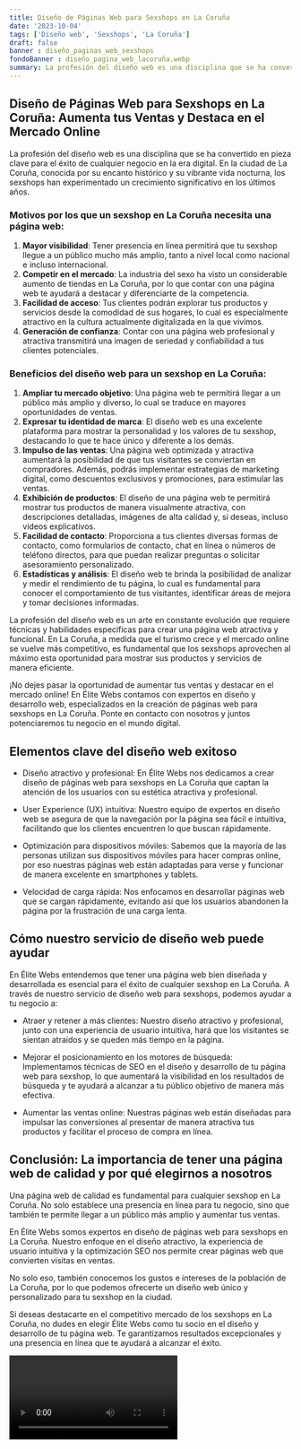 ```yaml
---
title: Diseño de Páginas Web para Sexshops en La Coruña
date: '2023-10-04'
tags: ['Diseño web', 'Sexshops', 'La Coruña']
draft: false
banner : diseño_paginas_web_sexshops
fondoBanner : diseño_pagina_web_lacoruña.webp
summary: La profesión del diseño web es una disciplina que se ha convertido en pieza clave para el éxito de cualquier negocio en la era digital. En la ciudad de La Coruña, conocida por su encanto histórico y su vibrante vida nocturna, los sexshops han experimentado un crecimiento significativo en los últimos años. 
---
```


## Diseño de Páginas Web para Sexshops en La Coruña: Aumenta tus Ventas y Destaca en el Mercado Online

La profesión del diseño web es una disciplina que se ha convertido en pieza clave para el éxito de cualquier negocio en la era digital. En la ciudad de La Coruña, conocida por su encanto histórico y su vibrante vida nocturna, los sexshops han experimentado un crecimiento significativo en los últimos años. 

### Motivos por los que un sexshop en La Coruña necesita una página web:

1. **Mayor visibilidad**: Tener presencia en línea permitirá que tu sexshop llegue a un público mucho más amplio, tanto a nivel local como nacional e incluso internacional. 
2. **Competir en el mercado**: La industria del sexo ha visto un considerable aumento de tiendas en La Coruña, por lo que contar con una página web te ayudará a destacar y diferenciarte de la competencia.
3. **Facilidad de acceso**: Tus clientes podrán explorar tus productos y servicios desde la comodidad de sus hogares, lo cual es especialmente atractivo en la cultura actualmente digitalizada en la que vivimos.
4. **Generación de confianza**: Contar con una página web profesional y atractiva transmitirá una imagen de seriedad y confiabilidad a tus clientes potenciales.

### Beneficios del diseño web para un sexshop en La Coruña:

1. **Ampliar tu mercado objetivo**: Una página web te permitirá llegar a un público más amplio y diverso, lo cual se traduce en mayores oportunidades de ventas. 
2. **Expresar tu identidad de marca**: El diseño web es una excelente plataforma para mostrar la personalidad y los valores de tu sexshop, destacando lo que te hace único y diferente a los demás.
3. **Impulso de las ventas**: Una página web optimizada y atractiva aumentará la posibilidad de que tus visitantes se conviertan en compradores. Además, podrás implementar estrategias de marketing digital, como descuentos exclusivos y promociones, para estimular las ventas.
4. **Exhibición de productos**: El diseño de una página web te permitirá mostrar tus productos de manera visualmente atractiva, con descripciones detalladas, imágenes de alta calidad y, si deseas, incluso videos explicativos. 
5. **Facilidad de contacto**: Proporciona a tus clientes diversas formas de contacto, como formularios de contacto, chat en línea o números de teléfono directos, para que puedan realizar preguntas o solicitar asesoramiento personalizado.
6. **Estadísticas y análisis**: El diseño web te brinda la posibilidad de analizar y medir el rendimiento de tu página, lo cual es fundamental para conocer el comportamiento de tus visitantes, identificar áreas de mejora y tomar decisiones informadas.

La profesión del diseño web es un arte en constante evolución que requiere técnicas y habilidades específicas para crear una página web atractiva y funcional. En La Coruña, a medida que el turismo crece y el mercado online se vuelve más competitivo, es fundamental que los sexshops aprovechen al máximo esta oportunidad para mostrar sus productos y servicios de manera eficiente.

¡No dejes pasar la oportunidad de aumentar tus ventas y destacar en el mercado online! En Élite Webs contamos con expertos en diseño y desarrollo web, especializados en la creación de páginas web para sexshops en La Coruña. Ponte en contacto con nosotros y juntos potenciaremos tu negocio en el mundo digital.

<GifSeo />

<Cta />

## Elementos clave del diseño web exitoso

- Diseño atractivo y profesional: En Élite Webs nos dedicamos a crear diseño de páginas web para sexshops en La Coruña que captan la atención de los usuarios con su estética atractiva y profesional.

- User Experience (UX) intuitiva: Nuestro equipo de expertos en diseño web se asegura de que la navegación por la página sea fácil e intuitiva, facilitando que los clientes encuentren lo que buscan rápidamente.

- Optimización para dispositivos móviles: Sabemos que la mayoría de las personas utilizan sus dispositivos móviles para hacer compras online, por eso nuestras páginas web están adaptadas para verse y funcionar de manera excelente en smartphones y tablets.

- Velocidad de carga rápida: Nos enfocamos en desarrollar páginas web que se cargan rápidamente, evitando así que los usuarios abandonen la página por la frustración de una carga lenta.

## Cómo nuestro servicio de diseño web puede ayudar

En Élite Webs entendemos que tener una página web bien diseñada y desarrollada es esencial para el éxito de cualquier sexshop en La Coruña. A través de nuestro servicio de diseño web para sexshops, podemos ayudar a tu negocio a:

- Atraer y retener a más clientes: Nuestro diseño atractivo y profesional, junto con una experiencia de usuario intuitiva, hará que los visitantes se sientan atraídos y se queden más tiempo en la página.

- Mejorar el posicionamiento en los motores de búsqueda: Implementamos técnicas de SEO en el diseño y desarrollo de tu página web para sexshop, lo que aumentará la visibilidad en los resultados de búsqueda y te ayudará a alcanzar a tu público objetivo de manera más efectiva.

- Aumentar las ventas online: Nuestras páginas web están diseñadas para impulsar las conversiones al presentar de manera atractiva tus productos y facilitar el proceso de compra en línea.

## Conclusión: La importancia de tener una página web de calidad y por qué elegirnos a nosotros

Una página web de calidad es fundamental para cualquier sexshop en La Coruña. No solo establece una presencia en línea para tu negocio, sino que también te permite llegar a un público más amplio y aumentar tus ventas.

En Élite Webs somos expertos en diseño de páginas web para sexshops en La Coruña. Nuestro enfoque en el diseño atractivo, la experiencia de usuario intuitiva y la optimización SEO nos permite crear páginas web que convierten visitas en ventas.

No solo eso, también conocemos los gustos e intereses de la población de La Coruña, por lo que podemos ofrecerte un diseño web único y personalizado para tu sexshop en la ciudad.

Si deseas destacarte en el competitivo mercado de los sexshops en La Coruña, no dudes en elegir Élite Webs como tu socio en el diseño y desarrollo de tu página web. Te garantizamos resultados excepcionales y una presencia en línea que te ayudará a alcanzar el éxito.

<Video />

<CtaBot job='Sexshops' city='La Coruña'/>

<Gmaps query='La Coruña+españa+maps' />